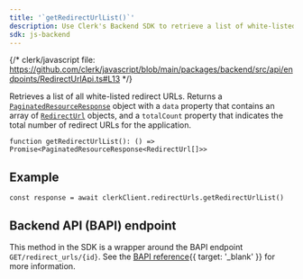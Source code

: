 ```yaml
---
title: '`getRedirectUrlList()`'
description: Use Clerk's Backend SDK to retrieve a list of white-listed redirect URLs.
sdk: js-backend
---
```


{/* clerk/javascript file: https://github.com/clerk/javascript/blob/main/packages/backend/src/api/endpoints/RedirectUrlApi.ts#L13 */}

Retrieves a list of all white-listed redirect URLs. Returns a [`PaginatedResourceResponse`](/docs/references/backend/types/paginated-resource-response) object with a `data` property that contains an array of [`RedirectUrl`](/docs/references/backend/types/backend-redirect-url) objects, and a `totalCount` property that indicates the total number of redirect URLs for the application.

```tsx
function getRedirectUrlList(): () => Promise<PaginatedResourceResponse<RedirectUrl[]>>
```

## Example

<Include src="_partials/backend/usage" />

```tsx
const response = await clerkClient.redirectUrls.getRedirectUrlList()
```

## Backend API (BAPI) endpoint

This method in the SDK is a wrapper around the BAPI endpoint `GET/redirect_urls/{id}`. See the [BAPI reference](/docs/reference/backend-api/tag/Redirect-URLs#operation/ListRedirectURLs){{ target: '_blank' }} for more information.
